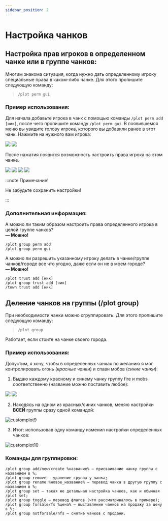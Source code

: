 ```yaml
---
sidebar_position: 2
---
```


# Настройка чанков

## **Настройка прав игроков в определенном чанке или в группе чанков:**

Многим знакома ситуация, когда нужно дать определенному игроку специальные права в каком-либо чанке. Для этого пропишите следующую команду:

> `/plot perm gui`

### **Пример использования:**

Для начала добавьте игрока в чанк с помощью команды `/plot perm add [ник]`, после чего пропишите команду `/plot perm gui`. В появившемся меню вы увидите голову игрока, которого вы добавили ранее в этот чанк. Нажмите на нужного вам игрока:

<Carousel>
    <img src="/towns-and-nations/customplot1.jpg"/>
    <img src="/towns-and-nations/customplot2.jpg"/>
</Carousel>

После нажатия появится возможность настроить права игрока на этом чанке.

<Carousel>
    <img src="/towns-and-nations/customplot3.jpg"/>
    <img src="/towns-and-nations/customplot4.jpg"/>
	<img src="/towns-and-nations/customplot5.jpg"/>
    <img src="/towns-and-nations/customplot6.jpg"/>
</Carousel>

:::note Примечание!

Не забудьте сохранить настройки!

:::

### **Дополнительная информация:**

А можно ли таким образом настроить права определенного игрока в целой группе чанков?  
**— Можно!**

    /plot group perm add
    /plot group perm gui

А можно ли разрешить указанному игроку делать в чанке/группе чанков/городе все что угодно, даже если он не в моем городе?  
**— Можно!**

    /plot trust add [ник]
    /plot group trust add [ник]
    /town trust add [ник]

## **Деление чанков на группы (/plot group)**

При необходимости чанки можно сгруппировать. Для этого пропишите следующую команду:
>`/plot group`

Работает, если стоите на чанке своего города.

### **Пример использования:**

Допустим, я хочу, чтобы в определенных чанках по желанию я мог контролировать огонь (*красные чанки*) и спавн мобов (*синие чанки*):

1. Выдаю каждому красному и синему чанку группу fire и mobs соответственно (название можно поставить любое):

<Carousel>
    <img src="/towns-and-nations/customplot7.jpg"/>
    <img src="/towns-and-nations/customplot8.jpg"/>
</Carousel>

2. Находясь на одном из красных/синих чанков, меняю настройки **ВСЕЙ** группы сразу одной командой:

![customplot9](/towns-and-nations/customplot9.jpg)

3. Итог: использовав одну команду изменил настройки определенных чанков:

![customplot10](/towns-and-nations/customplot10.jpg)

### **Команды для группировки:**

    /plot group add/new/create %название% — присваивание чанку группы с названием в %;
    /plot group remove — удаление группы у чанка;
    /plot group rename %новое_название% — перевод чанка в другую группу с названием в %;
    /plot group set — такая же детальная настройка чанков, как и обычная /plot set;
    /plot group toggle — перевод флагов (что рассматривалось в примере);
    /plot group forsale/fs %цена% — выставление чанков на продажу за цену в %;
    /plot group notforsale/nfs — снятие чанков с продажи.
